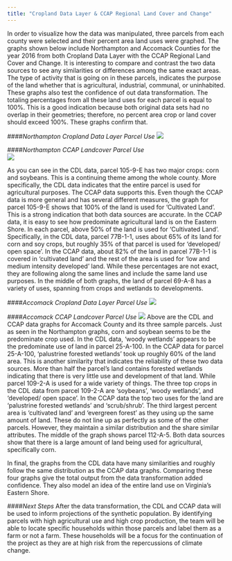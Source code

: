 ```yaml
---
title: "Cropland Data Layer & CCAP Regional Land Cover and Change"
---
```


In order to visualize how the data was manipulated, three parcels from each county were selected and their percent area land uses were graphed. The graphs shown below include Northampton and Accomack Counties for the year 2016 from both Cropland Data Layer with the CCAP Regional Land Cover and Change. It is interesting to compare and contrast the two data sources to see any similarities or differences among the same exact areas. The type of activity that is going on in these parcels, indicates the purpose of the land whether that is agricultural, industrial, communal, or uninhabited. These graphs also test the confidence of out data transformation. The totaling percentages from all these land uses for each parcel is equal to 100%. This is a good indication because both original data sets had no overlap in their geometries; therefore, no percent area crop or land cover should exceed 100%. These graphs confirm that.

####*Northampton Cropland Data Layer Parcel Use*
![ ](www/CDL_Parcels_plot_northampton.png)

####*Northampton CCAP Landcover Parcel Use*  
![ ](www/CCAP_Northampton.png)

As you can see in the CDL data, parcel 105-9-E has two major crops: corn and soybeans. This is a continuing theme among the whole county. More specifically, the CDL data indicates that the entire parcel is used for agricultural purposes. The CCAP data supports this. Even though the CCAP data is more general and has several different measures, the graph for parcel 105-9-E shows that 100% of the land is used for 'Cultivated Land'. This is a strong indication that both data sources are accurate. In the CCAP data, it is easy to see how predominate agricultural land is on the Eastern Shore. In each parcel, above 50% of the land is used for 'Cultivated Land'. Specifically, in the CDL data, parcel 77B-1-1, uses about 65% of its land for corn and soy crops, but roughly 35% of that parcel is used for 'developed/ open space'. In the CCAP data, about 82% of the land in parcel 77B-1-1 is covered in 'cultivated land' and the rest of the area is used for 'low and medium intensity developed' land. While these percentages are not exact, they are following along the same lines and include the same land use purposes. In the middle of both graphs, the land of parcel 69-A-8 has a variety of uses, spanning from crops and wetlands to developments. 

####*Accomack Cropland Data Layer Parcel Use*
![ ](www/CDL_Parcels_plot_accomack.png)

####*Accomack CCAP Landcover Parcel Use*
![ ](www/CCAP_Accomack.png)
Above are the CDL and CCAP data graphs for Accomack County and its three sample parcels. Just as seen in the Northampton graphs, corn and soybean seems to be the predominate crop used. In the CDL data, 'woody wetlands' appears to be the predominate use of land in parcel 25-A-100. In the CCAP data for parcel 25-A-100, 'palustrine forested wetlands' took up roughly 60% of the land area. This is another similarity that indicates the reliability of these two data sources. More than half the parcel's land contains forested wetlands indicating that there is very little use and development of that land. While parcel 109-2-A is used for a wide variety of things. The three top crops in the CDL data from parcel 109-2-A are 'soybeans', 'woody wetlands', and 'developed/ open space'. In the CCAP data the top two uses for the land are 'palustrine forested wetlands' and 'scrub/shrub'. The third largest percent area is 'cultivated land' and 'evergreen forest' as they using up the same amount of land. These do not line up as perfectly as some of the other parcels. However, they maintain a similar distribution and the share similar attributes. The middle of the graph shows parcel 112-A-5. Both data sources show that there is a large amount of land being used for agricultural, specifically corn.  

In final, the graphs from the CDL data have many similarities and roughly follow the same distribution as the CCAP data graphs. Comparing these four graphs give the total output from the data transformation added confidence. They also model an idea of the entire land use on Virginia's Eastern Shore. 

####*Next Steps*
After the data transformation, the CDL and CCAP data will be used to inform projections of the synthetic population. By identifying parcels with high agricultural use and high crop production, the team will be able to locate specific households within those parcels and label them as a farm or not a farm. These households will be a focus for the continuation of the project as they are at high risk from the repercussions of climate change. 







